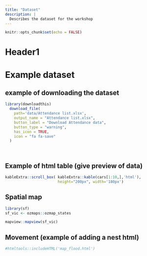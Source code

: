 ```yaml
---
title: "Dataset"
description: |
  Describes the dataset for the workshop
---
```



```r
knitr::opts_chunk$set(echo = FALSE)
```

# Header1

# Example dataset

## example of downloading the dataset

```r
library(downloadthis)
  download_file(
    path='data/Attendance list.xlsx',
    output_name = "Attendance list.xlsx",
    button_label = "Download Attendance data",
    button_type = "warning",
    has_icon = TRUE,
    icon = "fa fa-save"
  )
```

<br>

## Example of html table (give preview of data)

```r

kableExtra::scroll_box( kableExtra::kable(cars[1:10,],'html'),
                        height="200px", width='180px')


```

## Spatial map

```r
library(sf)
sf_vic <- ozmaps::ozmap_states

mapview::mapview(sf_vic)

```

## Movement (example of adding a nest html)

```r

#htmltools::includeHTML('map_flood.html')

```



